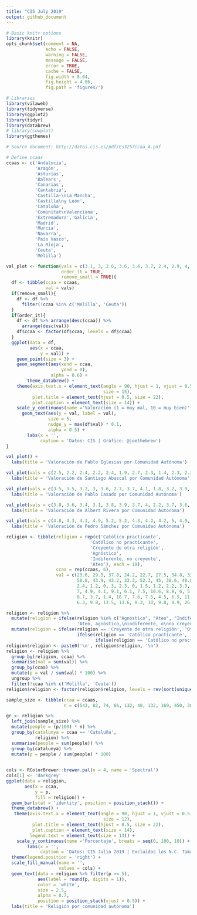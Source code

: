 ```yaml
---
title: "CIS July 2019"
output: github_document
---
```



```r
# Basic knitr options
library(knitr)
opts_chunk$set(comment = NA, 
               echo = FALSE, 
               warning = FALSE, 
               message = FALSE, 
               error = TRUE, 
               cache = FALSE,
               fig.width = 8.64,
               fig.height = 4.86,
               fig.path = 'figures/')
```


```r
# Libraries
library(vilaweb)
library(tidyverse)
library(ggplot2)
library(tidyr)
library(databrew)
# library(cowplot)
library(ggthemes)

# Source document: http://datos.cis.es/pdf/Es3257ccaa_A.pdf

# Define ccaas
ccaas <- c('Andalucía',
           'Aragón',
           'Asturias',
           'Balears', 
           'Canarias', 
           'Cantabria', 
           'Castilla-\nLa Mancha',
           'Castilla\ny León',
           'Cataluña',
           'Comunitat\nValenciana',
           'Extremadura','Galicia',
           'Madrid',
           'Murcia',
           'Navarra',
           'País Vasco',
           'La Rioja',
           'Ceuta',
           'Melilla')

val_plot <- function(vals = c(3.1, 3, 2.6, 3.6, 3.4, 3.7, 2.4, 2.9, 4, 3.5, 2.7, 3.1, 3.1, 2.7, 3.9, 4.3, 2.6, 1.5, 2.2),
                     order_it = TRUE,
                     remove_small = TRUE){
  df <- tibble(ccaa = ccaas,
               val = vals)
  if(remove_small){
    df <- df %>%
      filter(!ccaa %in% c('Melilla', 'Ceuta'))
  }
  if(order_it){
    df <- df %>% arrange(desc(ccaa)) %>%
      arrange(desc(val))
    df$ccaa <- factor(df$ccaa, levels = df$ccaa)
  }
  ggplot(data = df,
         aes(x = ccaa,
             y = val)) +
    geom_point(size = 3) +
    geom_segment(aes(xend = ccaa,
                     yend = 0),
                 alpha = 0.6) +
        theme_databrew() +
    theme(axis.text.x = element_text(angle = 90, hjust = 1, vjust = 0.5,
                                     size = 15),
          plot.title = element_text(hjust = 0.5, size = 22),
          plot.caption = element_text(size = 14)) +
    scale_y_continuous(name ='Valoración (1 = muy mal, 10 = muy bien)', breaks = NULL) +
      geom_text(aes(y = val, label = val),
                size = 5,
                nudge_y = max(df$val) * 0.1,
                alpha = 0.5) +
        labs(x = '',
             caption = 'Datos: CIS | Gráfico: @joethebrew')  
}

val_plot() +
  labs(title = 'Valoración de Pablo Iglesias por Comunidad Autónoma')

val_plot(vals = c(2.5, 2.2, 2.4, 2.2, 2.4, 1.9, 2.7, 2.3, 1.4, 2.3, 2.3, 1.9, 2.6, 2.6, 1.5, 1.4, 2.2, 2.7, 3.8)) +
  labs(title = 'Valoración de Santiago Abascal por Comunidad Autónoma')

val_plot(vals = c(3.5, 3.5, 3.2, 3, 3.6, 2.7, 3.7, 4.1, 1.8, 3.2, 3.9, 3.2, 3.3, 3.9, 2.2, 2, 4.4, 3.3, 5.8)) +
  labs(title = 'Valoración de Pablo Casado por Comunidad Autónoma')

val_plot(vals = c(3.8, 3.6, 3.4, 3.1, 3.8, 3.9, 3.7, 4, 2.2, 3.7, 3.6, 3.2, 3.7, 3.7, 2.4, 2.2, 3.2, 3.7, 6.2)) +
  labs(title = 'Valoración de Albert Rivera por Comunidad Autónoma')

val_plot(vals = c(4.8, 4.3, 4.1, 4.9, 5.2, 5.2, 4.3, 4.2, 4.2, 5, 4.9, 4.8, 4.5, 3.9, 4.2, 4.5, 3.7, 4.4, 5.2)) +
  labs(title = 'Valoración de Pedro Sánchez por Comunidad Autónoma')
```

```r
religion <- tibble(religion = rep(c('Católico practicante',
                                'Católico no practicante',
                                'Creyente de otra religión',
                                'Agnóstico',
                                'Indiferente, no creyente',
                                'Ateo'), each = 19),
                   ccaa = rep(ccaas, 6),
                   val = c(23.6, 29.3, 37.8, 24.2, 22.7, 27.5, 34.8, 33.1, 10.9, 13.8, 25, 33.5, 20.4, 36.2, 28.2, 16.9, 40, 20, 20,
                           50.8, 43.9, 43.2, 33.3, 52.3, 45, 38.6, 40.8, 41.8, 49.7, 57.9, 48.5, 39.7, 42.5, 28.2, 37.8, 50, 40, 40,
                           2.4, 1.2, 0, 3, 2.3, 0, 1.5, 1.2, 2.2, 3.3, 1.3, 1.5, 3.1, 0, 2.6, 2.7, 0, 20, 40,
                           7, 4.9, 4.1, 9.1, 6.1, 7.5, 10.6, 8.9, 6, 5.3, 3.9, 2.6, 13.5, 6.2, 10.3, 10.8, 10, 0, 0,
                           8.7, 3.7, 1.4, 16.7, 7.6, 7.5, 4.5, 6.5, 11.3, 11.2, 1.3, 4.1, 6.9, 7.5, 20.5, 12.8, 0, 0, 0,
                           6.3, 9.8, 13.5, 13.6, 8.3, 10, 9.8, 8.9, 26.4, 15.8, 10.5, 9.3, 15, 7.5, 7.7, 18.9, 0, 20, 0 ))

religion <- religion %>%
  mutate(religion = ifelse(religion %in% c("Agnóstico", "Ateo", "Indiferente, no creyente"),
                           'Ateo, agnóstico,\nindiferente, o\nno creyente', religion)) %>%
  mutate(religion = ifelse(religion == 'Creyente de otra religión', 'Otra\nreligión',
                           ifelse(religion == 'Católico practicante', 'Católico\npracticante',
                                  ifelse(religion == 'Católico no practicante', 'Católico\nno practicante', religion ))))
religion$religion <- paste0('\n', religion$religion, '\n')
religion <- religion %>%
  group_by(religion, ccaa) %>%
  summarise(val = sum(val)) %>%
  group_by(ccaa) %>%
  mutate(p = val / sum(val) * 100) %>%
  ungroup %>%
  filter(!ccaa %in% c('Melilla', 'Ceuta'))
religion$religion <- factor(religion$religion, levels = rev(sort(unique(religion$religion))))

sample_size <- tibble(ccaa = ccaas,
                      n = c(543, 82, 74, 66, 132, 40, 132, 169, 450, 304, 76, 194, 393, 80, 39, 148, 20, 5, 5))

gr <- religion %>% 
  left_join(sample_size) %>%
  mutate(people = (p/100) * n) %>%
  group_by(catalunya = ccaa == 'Cataluña', 
           religion) %>%
  summarise(people = sum(people)) %>%
  group_by(catalunya) %>%
  mutate(p = people / sum(people) * 100)
  

cols <- RColorBrewer::brewer.pal(n = 4, name = 'Spectral')
cols[1] <- 'darkgrey'
ggplot(data = religion,
       aes(x = ccaa,
           y = p,
           fill = religion)) +
  geom_bar(stat = 'identity', position = position_stack()) +
  theme_databrew() +
   theme(axis.text.x = element_text(angle = 90, hjust = 1, vjust = 0.5,
                                     size = 12),
          plot.title = element_text(hjust = 0.5, size = 22),
          plot.caption = element_text(size = 14),
         legend.text = element_text(size = 13)) +
    scale_y_continuous(name ='Porcentaje', breaks = seq(0, 100, 10)) +
        labs(x = '',
             caption = 'Datos: CIS Julio 2019 | Excluidos los N.C. Tamaño de muestra: 2.952.\nGráfico: @joethebrew ')  +
  theme(legend.position = 'right') +
  scale_fill_manual(name = '',
                    values = cols) +
  geom_text(data = religion %>% filter(p >= 5),
            aes(label = round(p, digits = 1)),
            color = 'white',
            size = 2.5,
            alpha = 0.7,
            position = position_stack(vjust = 0.5)) +
  labs(title = 'Religión por comunidad autónoma')
```
